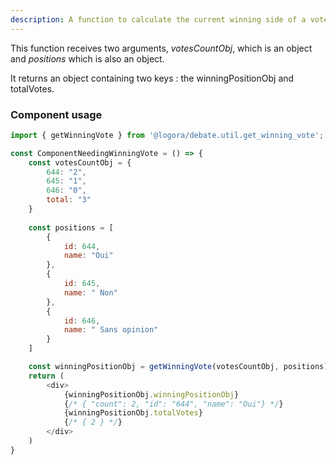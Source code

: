 ```yaml
---
description: A function to calculate the current winning side of a vote object
---
```


This function receives two arguments, _votesCountObj_, which is an object and _positions_ which is also an object.

It returns an object containing two keys : the winningPositionObj and totalVotes.


### Component usage
```js
import { getWinningVote } from '@logora/debate.util.get_winning_vote';
```
```js
const ComponentNeedingWinningVote = () => {
    const votesCountObj = {
        644: "2",
        645: "1",
        646: "0",
        total: "3"
    }
    
    const positions = [
		{
			id: 644,
			name: "Oui"
		},
		{
			id: 645,
			name: " Non"
		},
		{
			id: 646,
			name: " Sans opinion"
		}
	]

    const winningPositionObj = getWinningVote(votesCountObj, positions);
	return (
        <div>
            {winningPositionObj.winningPositionObj}
            {/* { "count": 2, "id": "644", "name": "Oui"} */}
            {winningPositionObj.totalVotes}
            {/* { 2 } */}
        </div>
    )
}
